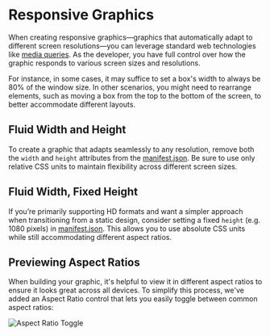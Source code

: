 # Responsive Graphics

When creating responsive graphics—graphics that automatically adapt to different screen resolutions—you can leverage standard web technologies like [media queries](https://developer.mozilla.org/en-US/docs/Learn/CSS/CSS_layout/Responsive_Design#media_queries). As the developer, you have full control over how the graphic responds to various screen sizes and resolutions.

For instance, in some cases, it may suffice to set a box's width to always be 80% of the window size. In other scenarios, you might need to rearrange elements, such as moving a box from the top to the bottom of the screen, to better accommodate different layouts.

## Fluid Width and Height
To create a graphic that adapts seamlessly to any resolution, remove both the `width` and `height` attributes from the [manifest.json](/docs/manifest). Be sure to use only relative CSS units to maintain flexibility across different screen sizes.

## Fluid Width, Fixed Height

If you’re primarily supporting HD formats and want a simpler approach when transitioning from a static design, consider setting a fixed `height` (e.g. 1080 pixels) in [manifest.json](/docs/manifest). This allows you to use absolute CSS units while still accommodating different aspect ratios.

## Previewing Aspect Ratios

When building your graphic, it's helpful to view it in different aspect ratios to ensure it looks great across all devices. To simplify this process, we've added an Aspect Ratio control that lets you easily toggle between common aspect ratios:

![Aspect Ratio Toggle](/aspect-ratios.jpg)

